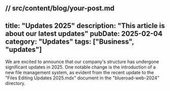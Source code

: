 // src/content/blog/your-post.md
---
title: "Updates 2025"
description: "This article is about our latest updates"
pubDate: 2025-02-04
category: "Updates"
tags: ["Business", "updates"]
---

We are excited to announce that our company's structure has undergone significant updates in 2025. One notable change is the introduction of a new file management system, as evident from the recent update to the "Files Editing Updates 2025.mdx" document in the "blueroad-web-2024" directory.
